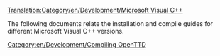 [[Translation:Category/en/Development/Microsoft Visual C++]]


The following documents relate the installation and compile guides for different Microsoft Visual C++ versions.

{{en/Warning| Microsoft® Visual C++ is not supported for building binaries for Windows® 9x; use MINGW/Cygwin/BuildOTTD instead.}}


[[Category:en/Development/Compiling OpenTTD]]